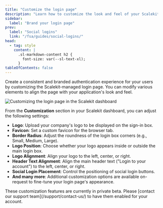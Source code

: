 ```yaml
---
title: "Customize the login page"
description: "Learn how to customize the look and feel of your Scalekit-managed login page to match your brand."
sidebar:
  label: "Brand your login page"
prev:
  label: "Social logins"
  link: "/fsa/guides/social-logins/"
head:
  - tag: style
    content: |
      .sl-markdown-content h2 {
        font-size: var(--sl-text-xl);
      }
tableOfContents: false
---
```


Create a consistent and branded authentication experience for your users by customizing the Scalekit-managed login page. You can modify various elements to align the page with your application's look and feel.

![Customizing the login page in the Scalekit dashboard](@/assets/docs/fsa/branded-login-page.png)

From the **Customization** section in your Scalekit dashboard, you can adjust the following settings:

-   **Logo**: Upload your company's logo to be displayed on the sign-in box.
-   **Favicon**: Set a custom favicon for the browser tab.
-   **Border Radius**: Adjust the roundness of the login box corners (e.g., Small, Medium, Large).
-   **Logo Position**: Choose whether your logo appears inside or outside the main login box.
-   **Logo Alignment**: Align your logo to the left, center, or right.
-   **Header Text Alignment**: Align the main header text ("Login to your account") to the left, center, or right.
-   **Social Login Placement**: Control the positioning of social login buttons.
-   **And many more**: Additional customization options are available on-request to fine-tune your login page's appearance.

<Aside type="tip" title="Private Beta">
These customization features are currently in private beta. Please [contact our support team](/support/contact-us/) to have them enabled for your account.
</Aside>